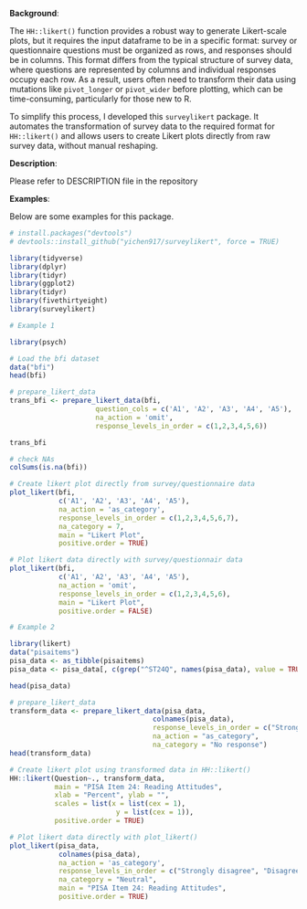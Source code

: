 **Background**: 

The `HH::likert()` function provides a robust way to generate Likert-scale plots, but it requires the input dataframe to be in a specific format: survey or questionnaire questions must be organized as rows, and responses should be in columns. This format differs from the typical structure of survey data, where questions are represented by columns and individual responses occupy each row. As a result, users often need to transform their data using mutations like `pivot_longer` or `pivot_wider` before plotting, which can be time-consuming, particularly for those new to R.

To simplify this process, I developed this `surveylikert` package. It automates the transformation of survey data to the required format for `HH::likert()` and allows users to create Likert plots directly from raw survey data, without manual reshaping.

**Description**: 

Please refer to DESCRIPTION file in the repository

**Examples**: 

Below are some examples for this package.

```r
# install.packages("devtools")
# devtools::install_github("yichen917/surveylikert", force = TRUE)

library(tidyverse)
library(dplyr)
library(tidyr)
library(ggplot2)
library(tidyr)
library(fivethirtyeight)
library(surveylikert)

```

```r
# Example 1

library(psych)

# Load the bfi dataset
data("bfi")
head(bfi)
```

```r
# prepare_likert_data
trans_bfi <- prepare_likert_data(bfi,
                     question_cols = c('A1', 'A2', 'A3', 'A4', 'A5'),
                     na_action = 'omit',
                     response_levels_in_order = c(1,2,3,4,5,6))

trans_bfi
```
```r
# check NAs
colSums(is.na(bfi))
```

```r
# Create likert plot directly from survey/questionnaire data
plot_likert(bfi, 
            c('A1', 'A2', 'A3', 'A4', 'A5'),
            na_action = 'as_category',
            response_levels_in_order = c(1,2,3,4,5,6,7),
            na_category = 7,
            main = "Likert Plot",
            positive.order = TRUE)
```

```r
# Plot likert data directly with survey/questionnair data
plot_likert(bfi, 
            c('A1', 'A2', 'A3', 'A4', 'A5'),
            na_action = 'omit',
            response_levels_in_order = c(1,2,3,4,5,6),
            main = "Likert Plot",
            positive.order = FALSE)
```

```r
# Example 2

library(likert)
data("pisaitems")
pisa_data <- as_tibble(pisaitems)
pisa_data <- pisa_data[, c(grep("^ST24Q", names(pisa_data), value = TRUE))]

head(pisa_data)
```
```r
# prepare_likert_data
transform_data <- prepare_likert_data(pisa_data, 
                                   colnames(pisa_data), 
                                   response_levels_in_order = c("Strongly disagree", "Disagree", "No response", "Agree", "Strongly agree"),
                                   na_action = "as_category", 
                                   na_category = "No response")
head(transform_data)
```

```r
# Create likert plot using transformed data in HH::likert()
HH::likert(Question~., transform_data, 
           main = "PISA Item 24: Reading Attitudes",
           xlab = "Percent", ylab = "",
           scales = list(x = list(cex = 1),
                          y = list(cex = 1)),
           positive.order = TRUE)
```


```r
# Plot likert data directly with plot_likert()
plot_likert(pisa_data, 
            colnames(pisa_data),
            na_action = 'as_category',
            response_levels_in_order = c("Strongly disagree", "Disagree", "Neutral", "Agree", "Strongly agree"),
            na_category = "Neutral",
            main = "PISA Item 24: Reading Attitudes",
            positive.order = TRUE)
```

